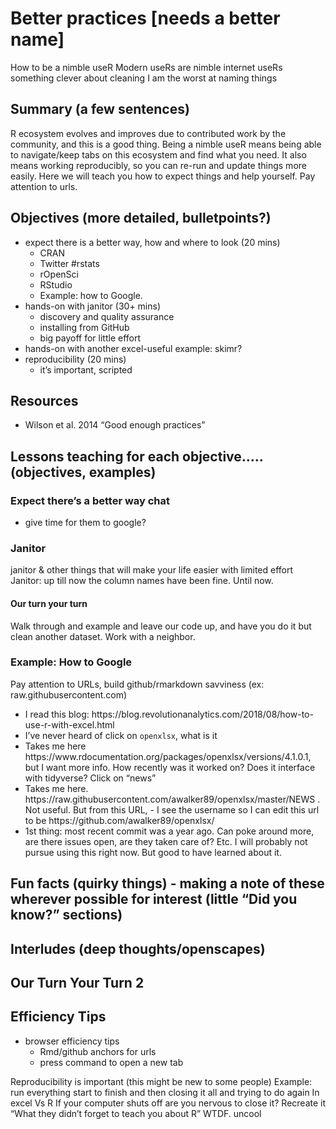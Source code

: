 # Better practices [needs a better name]
How to be a nimble useR
Modern useRs are nimble internet useRs
something clever about cleaning 
I am the worst at naming things

## Summary (a few sentences)

R ecosystem evolves and improves due to contributed work by the community, and this is a good thing. Being a nimble useR means being able to navigate/keep tabs on this ecosystem and find what you need. It also means working reproducibly, so you can re-run and update things more easily. Here we will teach you how to expect things and help yourself. Pay attention to urls.

## Objectives (more detailed, bulletpoints?)

- expect there is a better way, how and where to look (20 mins)
  - CRAN
  - Twitter #rstats
  - rOpenSci
  - RStudio
  - Example: how to Google.
- hands-on with janitor (30+ mins)
  - discovery and quality assurance
  - installing from GitHub
  - big payoff for little effort
- hands-on with another excel-useful example: skimr?   
- reproducibility (20 mins)
  - it's important, scripted


## Resources

- Wilson et al. 2014 "Good enough practices"

## Lessons teaching for each objective….. (objectives, examples)

### Expect there's a better way chat

- give time for them to google?

### Janitor

janitor & other things that will make your life easier with limited effort
Janitor: up till now the column names have been fine. Until now.

#### Our turn your turn
Walk through and example and leave our code up, and have you do it but clean another dataset. Work with a neighbor.

### Example: How to Google
Pay attention to URLs, build github/rmarkdown savviness (ex: raw.githubusercontent.com)

- I read this blog: https://blog.revolutionanalytics.com/2018/08/how-to-use-r-with-excel.html
- I’ve never heard of click on `openxlsx`, what is it
- Takes me here https://www.rdocumentation.org/packages/openxlsx/versions/4.1.0.1, but I want more info. How recently was it worked on? Does it interface with tidyverse? Click on “news”
- Takes me here. https://raw.githubusercontent.com/awalker89/openxlsx/master/NEWS . Not useful. But from this URL, - I see the username so I can edit this url to be
https://github.com/awalker89/openxlsx/
- 1st thing: most recent commit was a year ago. Can poke around more, are there issues open, are they taken care of? Etc. I will probably not pursue using this right now. But good to have learned about it. 

## Fun facts (quirky things) - making a note of these wherever possible for interest (little “Did you know?” sections)
## Interludes (deep thoughts/openscapes)
## Our Turn Your Turn 2
## Efficiency Tips
 
 - browser efficiency tips
   - Rmd/github anchors for urls
   - press command to open a new tab
   

Reproducibility is important (this might be new to some people)
Example: run everything start to finish and then closing it all and trying to do again
In excel
Vs R
If your computer shuts off are you nervous to close it?
Recreate it
“What they didn’t forget to teach you about R” WTDF. uncool 
